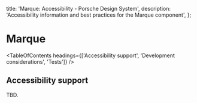 
  title: 'Marque: Accessibility - Porsche Design System',
  description: 'Accessibility information and best practices for the Marque component',
};

# Marque <ComponentStatus tagName="p-marque"></ComponentStatus>

<TableOfContents headings={['Accessibility support', 'Development considerations', 'Tests']} />

## Accessibility support

TBD.
